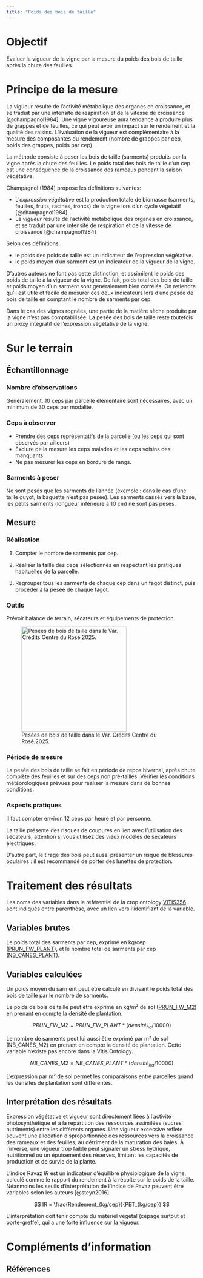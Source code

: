 ```yaml
---
title: "Poids des bois de taille"
---
```


# Objectif

Évaluer la vigueur de la vigne par la mesure du poids des bois de taille après la chute des feuilles.

# Principe de la mesure

La vigueur résulte de l'activité métabolique des organes en croissance, et se traduit par une intensité de respiration et de la vitesse de croissance [@champagnol1984]. Une vigne vigoureuse aura tendance à produire plus de grappes et de feuilles, ce qui peut avoir un impact sur le rendement et la qualité des raisins. L'évaluation de la vigueur est complémentaire à la mesure des composantes du rendement (nombre de grappes par cep, poids des grappes, poids par cep).

La méthode consiste à peser les bois de taille (sarments) produits par la vigne après la chute des feuilles. Le poids total des bois de taille d'un cep est une conséquence de la croissance des rameaux pendant la saison végétative.

Champagnol (1984) propose les définitions suivantes:

-   L'*expression végétative* est la production totale de biomasse (sarments, feuilles, fruits, racines, troncs) de la vigne lors d'un cycle végétatif [@champagnol1984].
-   La *vigueur* résulte de l'activité métabolique des organes en croissance, et se traduit par une intensité de respiration et de la vitesse de croissance [@champagnol1984]

Selon ces définitions:

-   le poids des poids de taille est un indicateur de l'expression végétative.
-   le poids moyen d'un sarment est un indicateur de la vigueur de la vigne.

D'autres auteurs ne font pas cette distinction, et assimilent le poids des poids de taille à la vigueur de la vigne. De fait, poids total des bois de taille et poids moyen d'un sarment sont généralement bien corrélés. On retiendra qu'il est utile et facile de mesurer ces deux indicateurs lors d'une pesée de bois de taille en comptant le nombre de sarments par cep.

::: callout-note
Dans le cas des vignes rognées, une partie de la matière sèche produite par la vigne n'est pas comptabilisée. La pesée des bois de taille reste toutefois un proxy intégratif de l'expression végétative de la vigne.
:::

\pagebreak

# Sur le terrain

## Échantillonnage

### Nombre d'observations

Généralement, 10 ceps par parcelle élémentaire sont nécessaires, avec un minimum de 30 ceps par modalité.

### Ceps à observer

-   Prendre des ceps représentatifs de la parcelle (ou les ceps qui sont observés par ailleurs)
-   Exclure de la mesure les ceps malades et les ceps voisins des manquants.
-   Ne pas mesurer les ceps en bordure de rangs.

### Sarments à peser

Ne sont pesés que les sarments de l'année (exemple : dans le cas d'une taille guyot, la baguette n'est pas pesée). Les sarments cassés vers la base, les petits sarments (longueur inférieure à 10 cm) ne sont pas pesés.

## Mesure

### Réalisation

1.  Compter le nombre de sarments par cep.

2.  Réaliser la taille des ceps sélectionnés en respectant les pratiques habituelles de la parcelle.

3.  Regrouper tous les sarments de chaque cep dans un fagot distinct, puis procéder à la pesée de chaque fagot.

### Outils

Prévoir balance de terrain, sécateurs et équipements de protection.

![Pesées de bois de taille dans le Var. Crédits Centre du Rosé,2025.](images/photo_pbt.jpg){fig-align="center" width="277"}

\pagebreak

### Période de mesure

La pesée des bois de taille se fait en période de repos hivernal, après chute complète des feuilles et sur des ceps non pré-taillés. Vérifier les conditions météorologiques prévues pour réaliser la mesure dans de bonnes conditions.

### Aspects pratiques

Il faut compter environ 12 ceps par heure et par personne.

::: callout-warning
La taille présente des risques de coupures en lien avec l'utilisation des sécateurs, attention si vous utilisez des vieux modèles de sécateurs électriques.

D'autre part, le tirage des bois peut aussi présenter un risque de blessures oculaires : il est recommandé de porter des lunettes de protection.
:::

# Traitement des résultats

::: callout-note
Les noms des variables dans le référentiel de la crop ontology [VITIS356](https://cropontology.org/term/CO_356:ROOT) sont indiqués entre parenthèse, avec un lien vers l'identifiant de la variable.
:::

## Variables brutes

Le poids total des sarments par cep, exprimé en kg/cep ([PRUN_FW_PLANT](https://cropontology.org/term/CO_356:1000190)), et le nombre total de sarments par cep ([NB_CANES_PLANT](https://cropontology.org/term/CO_356:1000157)).

## Variables calculées

Un poids moyen du sarment peut être calculé en divisant le poids total des bois de taille par le nombre de sarments.

Le poids de bois de taille peut être exprimé en kg/m² de sol ([PRUN_FW_M2](https://cropontology.org/term/CO_356:1000290)) en prenant en compte la densité de plantation.

$$ PRUN\_FW\_M2 = PRUN\_FW\_PLANT * (densité_{ha} /10 000) $$

Le nombre de sarments peut lui aussi être exprimé par m² de sol (NB_CANES_M2) en prenant en compte la densité de plantation. Cette variable n'existe pas encore dans la Vitis Ontology.

$$
 NB\_CANES\_M2 = NB\_CANES\_PLANT * (densité_{ha} /10 000)
$$

L'expression par m² de sol permet les comparaisons entre parcelles quand les densités de plantation sont différentes.

## Interprétation des résultats

Expression végétative et vigueur sont directement liées à l'activité photosynthétique et à la répartition des ressources assimilées (sucres, nutriments) entre les différents organes. Une vigueur excessive reflète souvent une allocation disproportionnée des ressources vers la croissance des rameaux et des feuilles, au détriment de la maturation des baies. À l'inverse, une vigueur trop faible peut signaler un stress hydrique, nutritionnel ou un épuisement des réserves, limitant les capacités de production et de survie de la plante.

L'indice Ravaz *IR* est un indicateur d'équilibre physiologique de la vigne, calculé comme le rapport du rendement à la récolte sur le poids de la taille. Néanmoins les seuils d'interprétation de l'indice de Ravaz peuvent être variables selon les auteurs [@steyn2016].

$$ IR = \frac{Rendement_{kg/cep}}{PBT_{kg/cep}} $$

L'interprétation doit tenir compte du matériel végétal (cépage surtout et porte-greffe), qui a une forte influence sur la vigueur.

# Compléments d'information

## Références
